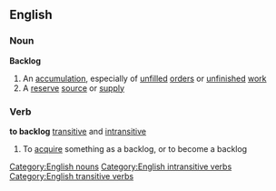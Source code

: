 ==English==
===Noun===
'''Backlog'''
# An [[accumulation]], especially of [[unfilled]] [[order]]s or [[unfinished]] [[work]]
# A [[reserve]] [[source]] or [[supply]]
===Verb===
'''to backlog''' [[transitive]] and [[intransitive]]
# To [[acquire]] something as a backlog, or to become a backlog
[[Category:English nouns]]
[[Category:English intransitive verbs]]
[[Category:English transitive verbs]]